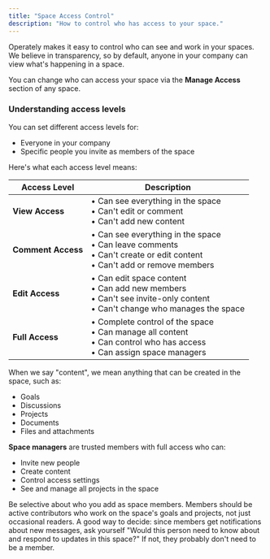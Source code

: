 ```yaml
---
title: "Space Access Control"
description: "How to control who has access to your space."
---
```



Operately makes it easy to control who can see and work in your spaces. We believe in transparency, so by default, anyone in your company can view what's happening in a space.

You can change who can access your space via the **Manage Access** section of any space.

### Understanding access levels

You can set different access levels for:

- Everyone in your company
- Specific people you invite as members of the space

Here's what each access level means:

| Access Level       | Description                                                                                                                      |
| ------------------ | -------------------------------------------------------------------------------------------------------------------------------- |
| **View Access**    | • Can see everything in the space<br />• Can't edit or comment<br />• Can't add new content                                          |
| **Comment Access** | • Can see everything in the space<br />• Can leave comments<br />• Can't create or edit content<br />• Can't add or remove members     |
| **Edit Access**    | • Can edit space content<br />• Can add new members<br />• Can't see invite-only content<br />• Can't change who manages the space     |
| **Full Access**    | • Complete control of the space<br />• Can manage all content<br />• Can control who has access<br />• Can assign space managers |

When we say "content", we mean anything that can be created in the space, such as:

- Goals
- Discussions
- Projects
- Documents
- Files and attachments

**Space managers** are trusted members with full access who can:

- Invite new people
- Create content
- Control access settings
- See and manage all projects in the space

<Aside type="tip">Be selective about who you add as space members. Members should be active contributors who work on the space's goals and projects, not just occasional readers. A good way to decide: since members get notifications about new messages, ask yourself "Would this person need to know about and respond to updates in this space?" If not, they probably don't need to be a member.</Aside>
